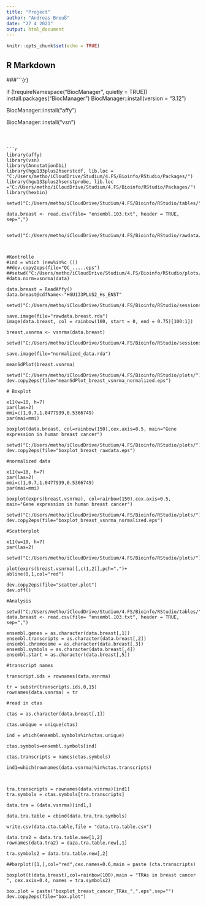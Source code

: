---
title: "Project"
author: "Andreas Breuß"
date: "27 4 2021"
output: html_document
---

```{r setup, include=FALSE}
knitr::opts_chunk$set(echo = TRUE)
```

## R Markdown


###```{r}

if (!requireNamespace("BiocManager", quietly = TRUE))
    install.packages("BiocManager")
BiocManager::install(version = "3.12")


BiocManager::install("affy")

BiocManager::install("vsn")
```



```{r}

library(affy)
library(vsn)
library(AnnotationDbi)
library(hgu133plus2hsenstcdf, lib.loc = "C:/Users/metho/iCloudDrive/Studium/4.FS/Bioinfo/RStudio/Packages/")
library(hgu133plus2hsenstprobe, lib.loc ="C:/Users/metho/iCloudDrive/Studium/4.FS/Bioinfo/RStudio/Packages/")
library(hexbin)

setwd("C:/Users/metho/iCloudDrive/Studium/4.FS/Bioinfo/RStudio/tables/")

data.breast <- read.csv(file= "ensembl.103.txt", header = TRUE, sep=",")


setwd("C:/Users/metho/iCloudDrive/Studium/4.FS/Bioinfo/RStudio/rawdata/")



#Kontrolle
#ind = which (new%in%c ()) 
##dev.copy2eps(file="QC_.....eps")
##setwd("C:/Users/metho/iCloudDrive/Studium/4.FS/Bioinfo/RStudio/plots/")
#data.norm=vsnrma(data)

data.breast = ReadAffy()
data.breast@cdfName<-"HGU133PLUS2_Hs_ENST"

setwd("C:/Users/metho/iCloudDrive/Studium/4.FS/Bioinfo/RStudio/sessions/rda")

save.image(file="rawdata.breast.rda")
image(data.breast, col = rainbow(100, start = 0, end = 0.75)[100:1])

breast.vsnrma <- vsnrma(data.breast)

setwd("C:/Users/metho/iCloudDrive/Studium/4.FS/Bioinfo/RStudio/sessions/rda")

save.image(file="normalized_data.rda")

meanSdPlot(breast.vsnrma)

setwd("C:/Users/metho/iCloudDrive/Studium/4.FS/Bioinfo/RStudio/plots/")
dev.copy2eps(file="meanSdPlot_breast_vsnrma_normalized.eps")

# Boxplot

x11(w=10, h=7)
par(las=2)
mmi=c(1,0.7,1.0477939,0.5366749)
par(mai=mmi)

boxplot(data.breast, col=rainbow(150),cex.axis=0.5, main="Gene expression in human breast cancer")

setwd("C:/Users/metho/iCloudDrive/Studium/4.FS/Bioinfo/RStudio/plots/")
dev.copy2eps(file="boxplot_breast_rawdata.eps")

#normalized data

x11(w=10, h=7)
par(las=2)
mmi=c(1,0.7,1.0477939,0.5366749)
par(mai=mmi)

boxplot(exprs(breast.vsnrma), col=rainbow(150),cex.axis=0.5, main="Gene expression in human breast cancer")

setwd("C:/Users/metho/iCloudDrive/Studium/4.FS/Bioinfo/RStudio/plots/")
dev.copy2eps(file="boxplot_breast_vsnrma_normalized.eps")

#Scatterplot

x11(w=10, h=7)
par(las=2)

setwd("C:/Users/metho/iCloudDrive/Studium/4.FS/Bioinfo/RStudio/plots/")

plot(exprs(breast.vsnrma)[,c(1,2)],pch=".")+
abline(0,1,col="red")

dev.copy2eps(file="scatter.plot")
dev.off()

#Analysis

setwd("C:/Users/metho/iCloudDrive/Studium/4.FS/Bioinfo/RStudio/tables/")
data.breast <- read.csv(file= "ensembl.103.txt", header = TRUE, sep=",")

ensembl.genes = as.character(data.breast[,1])
ensembl.transcripts = as.character(data.breast[,2])
ensembl.chromosome = as.character(data.breast[,3])
ensembl.symbols = as.character(data.breast[,4])
ensembl.start = as.character(data.breast[,5])

#transcript names

transcript.ids = rownames(data.vsnrma)

tr = substr(transcripts.ids,0,15)
rownames(data.vsnrma) = tr

#read in ctas

ctas = as.character(data.breast[,1])

ctas.unique = unique(ctas)

ind = which(ensembl.symbols%in%ctas.unique)

ctas.symbols=ensembl.symbols[ind]

ctas.transcripts = names(ctas.symbols)

ind1=which(rownames(data.vsnrma)%in%ctas.transcripts)



tra.transcripts = rownames(data.vsnrma)[ind1]
tra.symbols = ctas.symbols[tra.transcripts]

data.tra = (data.vsnrma)[ind1,]

data.tra.table = cbind(data.tra,tra.symbols)

write.csv(data.cta.table,file = "data.tra.table.csv")

data.tra2 = data.tra.table.new[1,2]
rownames(data.tra2) = daza.tra.table.new[,1]

tra.symbols2 = data.tra.table.new[,2]

##barplot([1,],col="red",cex.names=0.6,main = paste (cta.transcripts)

boxplot(t(data.breast),col=rainbow(100),main = "TRAs in breast cancer ", cex.axis=0.4, names = tra.symbols2)

box.plot = paste("boxplot_breast_cancer_TRAs_",".eps",sep="")
dev.copy2eps(file="box.plot")

```




